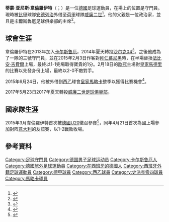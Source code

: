 {{noteTA|G1=德甲|G2=足球
}}
{{Infobox football biography
| name           = 韋倫羅伊特<br>Timon Wellenreuther
| fullname       = Timon Janis Wellenreuther<ref>{{Cite web |title=FIFA U-20 World Cup New Zealand 2015 List of Players |url=http://www.fifadata.com/document/FWYC/2015/pdf/FWYC_2015_SquadLists.pdf |format=PDF |page=6 |publisher=FIFA |date=30 May 2015 |accessdate=1 June 2015 |archive-date=2016-03-04 |archive-url=https://web.archive.org/web/20160304111526/http://www.fifadata.com/document/FWYC/2015/pdf/FWYC_2015_SquadLists.pdf |dead-url=no }}</ref>
| image          = Timon Wellenreuther 20150413.jpg
| image_size     = 250px
| caption        = 2015年效力沙爾克04的韋倫羅伊特
| birth_date     = {{Birth date and age|1995|12|3|df=y}}
| birth_place    = [[德國|德國]][[卡尔斯鲁厄|卡尔斯鲁厄]]
| height         = {{height|m=1.86}}
| currentclub    = [[威廉二世_(足球會)|威廉二世]] ([[皇家安德列治體育會|安德列治]]外借)
| clubnumber     = 21
| position       = [[守門員_(足球)|守門員]]
| youthyears1    = 2002–2005
| youthclubs1    = SC Bulach
| youthyears2    = 2005–2007
| youthclubs2    = SVK Beiertheim
| youthyears3    = 2007–2009
| youthclubs3    = SpVgg Durlach-Aue
| youthyears4    = 2009–2010
| youthclubs4    = Astoria Walldorf
| youthyears5    = 2010–2013
| youthclubs5    = [[卡尔斯鲁厄体育俱乐部|卡尔斯鲁厄]]
| youthyears6    = 2013–2014
| youthclubs6    = [[沙尔克04足球俱乐部|沙尔克04]]
| years1         = 2014
| clubs1         = [[沙尔克04足球俱乐部|沙尔克04二隊]]
| caps1          = 16
| goals1         = 0
| years2         = 2014–2017
| clubs2         = [[沙尔克04足球俱乐部|沙尔克04]]
| caps2          = 8
| goals2         = 0
| years3         = 2015–2016
| clubs3         = → [[皇家馬略卡體育會|皇家馬略卡]] (外借)
| caps3          = 33
| goals3         = 0
| years4         = 2017-2020
| clubs4         = [[威廉二世_(足球會)|威廉二世]]
| caps4          = 69
| goals4         = 0
| years5         = 2020–
| clubs5         = [[皇家安德列治體育會|安德列治]]
| caps5          = 23
| goals5         = 0
| years6         = 2021-
| clubs6         = → [[威廉二世_(足球會)|威廉二世]] (外借)
| caps6          = 5
| goals6         = 0
| nationalyears1 = 2015
| nationalteam1  = [[德国青年国家足球队|德國U20]]
| nationalcaps1  = 1
| nationalgoals1 = 0
| nationalyears2 = 2015–2016
| nationalteam2  = [[德國21歲以下國家足球隊|德國U21]]
| nationalcaps2  = 10
| nationalgoals2 = 0
| club-update = 25 September 2021
| nationalteam-update = 15 November 2016 (UTC)
}}

'''蒂蒙·亚尼斯·韋倫羅伊特'''（{{lang-de|'''Timon Janis Wellenreuther'''}}；{{bd|1995年|12月3日}}）是一位[[德國|德國]]足球運動員，在場上的位置是守門員。現時被[[比甲|比甲]]球隊[[皇家安德列治體育會|安德列治]]外借至[[荷甲|荷甲]]球隊[[威廉二世_(足球會)|威廉二世]]<ref name="soccerway">{{cite web|url=http://int.soccerway.com/players/timon-wellenreuther/258964/|title=Germany - T. Wellenreuther - Profile with news, career statistics and history - Soccerway|publisher=soccerway.com|accessdate=2015-02-04|archive-date=2021-05-07|archive-url=https://web.archive.org/web/20210507082616/https://int.soccerway.com/players/timon-wellenreuther/258964/|dead-url=no}}</ref>。他的父親是一位政治家，並且是[[卡爾斯魯厄|卡爾斯魯厄]]足球俱樂部的主席<ref>{{cite web |url=http://www.pz-news.de/sport_artikel,-Vertrag-fuer-Sohn-von-Ingo-Wellenreuther-bei-Schalke-04-_arid,490559.html |title=Vertrag für Sohn von Ingo Wellenreuther bei Schalke 04 |language=de |publisher=pz-news.de |date=2 February 2015 |accessdate=11 July 2015 |deadurl=yes |archiveurl=https://web.archive.org/web/20150204081708/http://www.pz-news.de/sport_artikel,-Vertrag-fuer-Sohn-von-Ingo-Wellenreuther-bei-Schalke-04-_arid,490559.html |archivedate=2015年2月4日 }}</ref>。

==球會生涯==
韋倫羅伊特在2013年加入[[卡尔斯鲁厄体育俱乐部|卡尔斯鲁厄]]，2014年夏天轉投[[沙尔克04足球俱乐部|沙尔克04]]<ref>{{cite web|url=http://www.schalke04.de/de/aktuell/news/140604_wellenreuther/page/3807--10-213-.htm |title=imon Wellenreuther erhält Profivertrag |language=de|publisher=Schalke |date=4 July 2014 |accessdate=11 July 2015}}</ref>。之後他成為了一隊的三號守門員，並在2015年2月3日作客對[[拜仁慕尼黑足球俱乐部|拜仁慕尼黑]]時，在半場替換[[法比安·吉費爾|法比安·吉費爾]]上場，最終以1-1完場取得寶貴的1分。2月18日的[[2014–15年歐洲冠軍聯賽|歐冠]]主場對[[皇家馬德里|皇家馬德里]]的比賽以先發身份上場，最終以2-0不敵對手。

2015年6月24日，他被外借到[[西班牙足球乙級聯賽|西乙]]球會[[皇家馬略卡體育會|皇家馬略卡]]整季以獲得比賽機會<ref>{{Cite news |title=Schalke 04 loan Timon Wellenreuther to RCD Mallorca |url=http://www.schalke04.de/en/news/150625_wellenreuther/page/1663--86-86-.html |publisher=FC Schalke 04 |date=25 June 2015 |deadurl=yes |archiveurl=https://web.archive.org/web/20150626141134/http://www.schalke04.de/en/news/150625_wellenreuther/page/1663--86-86-.html |archivedate=2015年6月26日 }}</ref>。

2017年5月23日2017年夏天轉投[[威廉二世足球俱樂部|威廉二世足球俱樂部]]。

==國家隊生涯==
2015年3月韋倫羅伊特首次被[[德国青年国家足球队|德國U20]]徵召參賽<ref>{{cite web |url=http://www.dfb.de/u-20-maenner/news-detail-u-20/mit-wellenreuther-gegen-polen-und-die-tschechische-republik-118675/ |title=Mit Wellenreuther gegen Polen und die Tschechische Republik |language=de |publisher=DFB |date=8 March 2015 |accessdate=11 July 2015 |archive-date=2015-06-29 |archive-url=https://web.archive.org/web/20150629170449/http://www.dfb.de/u-20-maenner/news-detail-u-20/mit-wellenreuther-gegen-polen-und-die-tschechische-republik-118675/ |dead-url=no }}</ref>，同年4月21日首次為國上場參加對阵[[意大利|意大利]]的友誼賽，以1-2戰敗收場。

==參考資料==
{{Reflist}}

{{DEFAULTSORT:Wellenreuther, Timon}}
[[Category:足球守門員|Category:足球守門員]]
[[Category:德国男子足球运动员|Category:德国男子足球运动员]]
[[Category:卡尔斯鲁厄人|Category:卡尔斯鲁厄人]]
[[Category:德國旅外足球運動員|Category:德國旅外足球運動員]]
[[Category:在西班牙的德國人|Category:在西班牙的德國人]]
[[Category:西班牙外籍足球運動員|Category:西班牙外籍足球運動員]]
[[Category:德甲球員|Category:德甲球員]]
[[Category:西乙球員|Category:西乙球員]]
[[Category:史浩克零四球員|Category:史浩克零四球員]]
[[Category:馬略卡球員|Category:馬略卡球員]]
